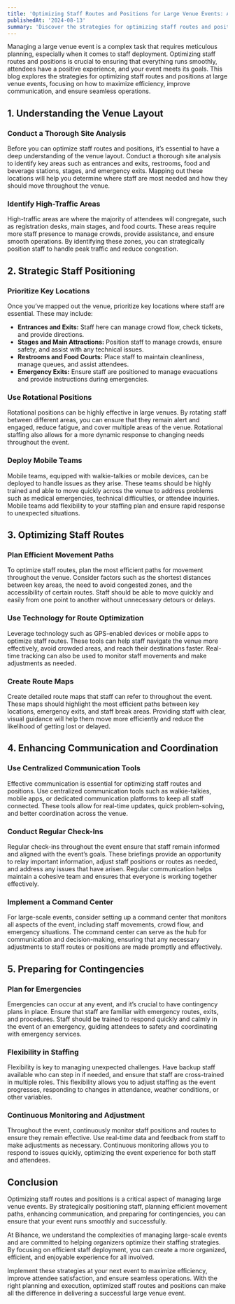 ```yaml
---
title: 'Optimizing Staff Routes and Positions for Large Venue Events: A Strategic Guide'
publishedAt: '2024-08-13'
summary: 'Discover the strategies for optimizing staff routes and positions at large venue events to enhance efficiency, improve attendee experience, and ensure smooth event operations.'
---
```


Managing a large venue event is a complex task that requires meticulous planning, especially when it comes to staff deployment. Optimizing staff routes and positions is crucial to ensuring that everything runs smoothly, attendees have a positive experience, and your event meets its goals. This blog explores the strategies for optimizing staff routes and positions at large venue events, focusing on how to maximize efficiency, improve communication, and ensure seamless operations.

## 1. **Understanding the Venue Layout**

### Conduct a Thorough Site Analysis

Before you can optimize staff routes and positions, it’s essential to have a deep understanding of the venue layout. Conduct a thorough site analysis to identify key areas such as entrances and exits, restrooms, food and beverage stations, stages, and emergency exits. Mapping out these locations will help you determine where staff are most needed and how they should move throughout the venue.

### Identify High-Traffic Areas

High-traffic areas are where the majority of attendees will congregate, such as registration desks, main stages, and food courts. These areas require more staff presence to manage crowds, provide assistance, and ensure smooth operations. By identifying these zones, you can strategically position staff to handle peak traffic and reduce congestion.

## 2. **Strategic Staff Positioning**

### Prioritize Key Locations

Once you’ve mapped out the venue, prioritize key locations where staff are essential. These may include:

- **Entrances and Exits:** Staff here can manage crowd flow, check tickets, and provide directions.
- **Stages and Main Attractions:** Position staff to manage crowds, ensure safety, and assist with any technical issues.
- **Restrooms and Food Courts:** Place staff to maintain cleanliness, manage queues, and assist attendees.
- **Emergency Exits:** Ensure staff are positioned to manage evacuations and provide instructions during emergencies.

### Use Rotational Positions

Rotational positions can be highly effective in large venues. By rotating staff between different areas, you can ensure that they remain alert and engaged, reduce fatigue, and cover multiple areas of the venue. Rotational staffing also allows for a more dynamic response to changing needs throughout the event.

### Deploy Mobile Teams

Mobile teams, equipped with walkie-talkies or mobile devices, can be deployed to handle issues as they arise. These teams should be highly trained and able to move quickly across the venue to address problems such as medical emergencies, technical difficulties, or attendee inquiries. Mobile teams add flexibility to your staffing plan and ensure rapid response to unexpected situations.

## 3. **Optimizing Staff Routes**

### Plan Efficient Movement Paths

To optimize staff routes, plan the most efficient paths for movement throughout the venue. Consider factors such as the shortest distances between key areas, the need to avoid congested zones, and the accessibility of certain routes. Staff should be able to move quickly and easily from one point to another without unnecessary detours or delays.

### Use Technology for Route Optimization

Leverage technology such as GPS-enabled devices or mobile apps to optimize staff routes. These tools can help staff navigate the venue more effectively, avoid crowded areas, and reach their destinations faster. Real-time tracking can also be used to monitor staff movements and make adjustments as needed.

### Create Route Maps

Create detailed route maps that staff can refer to throughout the event. These maps should highlight the most efficient paths between key locations, emergency exits, and staff break areas. Providing staff with clear, visual guidance will help them move more efficiently and reduce the likelihood of getting lost or delayed.

## 4. **Enhancing Communication and Coordination**

### Use Centralized Communication Tools

Effective communication is essential for optimizing staff routes and positions. Use centralized communication tools such as walkie-talkies, mobile apps, or dedicated communication platforms to keep all staff connected. These tools allow for real-time updates, quick problem-solving, and better coordination across the venue.

### Conduct Regular Check-Ins

Regular check-ins throughout the event ensure that staff remain informed and aligned with the event’s goals. These briefings provide an opportunity to relay important information, adjust staff positions or routes as needed, and address any issues that have arisen. Regular communication helps maintain a cohesive team and ensures that everyone is working together effectively.

### Implement a Command Center

For large-scale events, consider setting up a command center that monitors all aspects of the event, including staff movements, crowd flow, and emergency situations. The command center can serve as the hub for communication and decision-making, ensuring that any necessary adjustments to staff routes or positions are made promptly and effectively.

## 5. **Preparing for Contingencies**

### Plan for Emergencies

Emergencies can occur at any event, and it’s crucial to have contingency plans in place. Ensure that staff are familiar with emergency routes, exits, and procedures. Staff should be trained to respond quickly and calmly in the event of an emergency, guiding attendees to safety and coordinating with emergency services.

### Flexibility in Staffing

Flexibility is key to managing unexpected challenges. Have backup staff available who can step in if needed, and ensure that staff are cross-trained in multiple roles. This flexibility allows you to adjust staffing as the event progresses, responding to changes in attendance, weather conditions, or other variables.

### Continuous Monitoring and Adjustment

Throughout the event, continuously monitor staff positions and routes to ensure they remain effective. Use real-time data and feedback from staff to make adjustments as necessary. Continuous monitoring allows you to respond to issues quickly, optimizing the event experience for both staff and attendees.

## Conclusion

Optimizing staff routes and positions is a critical aspect of managing large venue events. By strategically positioning staff, planning efficient movement paths, enhancing communication, and preparing for contingencies, you can ensure that your event runs smoothly and successfully.

At Bihance, we understand the complexities of managing large-scale events and are committed to helping organizers optimize their staffing strategies. By focusing on efficient staff deployment, you can create a more organized, efficient, and enjoyable experience for all involved.

Implement these strategies at your next event to maximize efficiency, improve attendee satisfaction, and ensure seamless operations. With the right planning and execution, optimized staff routes and positions can make all the difference in delivering a successful large venue event.